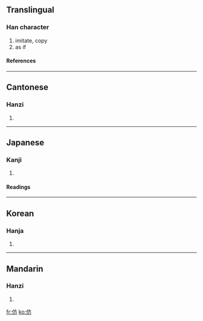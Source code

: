 {{see|倣}}

==Translingual==
===Han character===
{{Han char|rn=9|rad=人|as=04|sn=6|four=2022<sub>7</sub>|canj=人卜竹尸 (OYHS)}}
# imitate, copy
# as if
====References====
{{Han ref|kx=0095.020|dkj=00420|dj=0201.040|hdz=10125.060|uh=4EFF|ud=20223|bh=A5E9|bd=42473}}
----
==Cantonese==
===Hanzi===
{{yue-hanzi|jyut=|y=fong2}}
# {{defn|Cantonese}}
----
==Japanese==
===Kanji===
{{ja-kanji|grade=|rs=人04}}
# {{defn|Japanese}}
====Readings====
{{ja-readings|on=[[ほう]] (hō), [[ぼう]] (bō)|kun=[[さまよう]] (samayou), [[ならう]] (narau), [[くらべる]] (kuraberu)}}
----
==Korean==
===Hanja===
{{ko-hanja|hangeul=방|rv=bang|mr=pang}}
# {{defn|Korean}}
----
==Mandarin==
===Hanzi===
{{cmn-hanzi|pin=[[fǎng]] (fang3)|wg=fang<sup>3</sup>}}
# {{defn|Mandarin}}

[[fr:仿]]
[[ko:仿]]